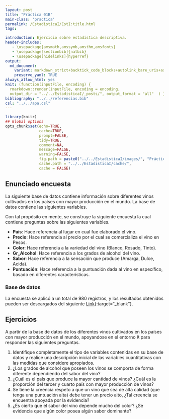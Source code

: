 ```yaml
---
layout: post
title: "Práctica 01B"
main-class: 'practica'
permalink: /EstadisticaI/EstI:title.html
tags:

introduction: Ejercicio sobre estadística descriptiva.
header-includes:
   - \usepackage{amsmath,amssymb,amsthm,amsfonts}
   - \usepackage[sectionbib]{natbib}
   - \usepackage[hidelinks]{hyperref}
output:
  md_document:
    variant: markdown_strict+backtick_code_blocks+autolink_bare_uris+ascii_identifiers+tex_math_single_backslash
    preserve_yaml: TRUE
always_allow_html: yes   
knit: (function(inputFile, encoding) {
  rmarkdown::render(inputFile, encoding = encoding,
  output_dir = "../../EstadisticaI/_posts/", output_format = "all"  ) })
bibliography: "../../referencias.bib"
csl: "../../apa.csl"
---
```


```r
library(knitr)
## Global options
opts_chunk$set(echo=TRUE,
               cache=TRUE,
               prompt=FALSE,
               tidy=TRUE,
               comment=NA,
               message=FALSE,
               warning=FALSE,
               fig.path = paste0("../../EstadisticaI/images/", "Práctica01B"),
               cache.path = "../../EstadisticaI/cache/",
               cache = FALSE)

```

## Enunciado encuesta
La siguiente base de datos contiene información sobre diferentes vinos cultivados en los países con mayor producción en el mundo. La base de datos contiene las siguientes variables. 

Con tal propósito en mente, se construye la siguiente encuesta la cual contiene preguntas sobre las siguientes variables. 

* **País**: Hace referencia al lugar en cual fue elaborado el vino. 
* **Precio**: Hace referencia al precio por el cual se comercializa el vino en Pesos.
* **Color**: Hace referencia a la variedad del vino (Blanco, Rosado, Tinto). 
* **Gr_Alcohol**: Hace referencia a los grados de alcohol del vino. 
* **Sabor**: Hace referencia a la sensación que produce (Amarga, Dulce, Acida). 
* **Puntuación**: Hace referencia a la puntuación dada al vino en específico, basado en diferentes características.

### Base de datos
La encuesta se aplicó a un total de 980 registros, y los resultados obtenidos pueden ser descargados del siguiente [Link](https://github.com/jiperezga/jiperezga.github.io/raw/master/Dataset/SimEncuesta2.xlsx){:target="_blank"}.

## Ejercicios
A partir de la base de datos de los diferentes vinos cultivados en los países con mayor producción en el mundo, apoyandose en el entorno <tt>R</tt> para responder las siguientes preguntas.

1. Identifique completamente el tipo de variables contenidas en su base de datos y realice una descripción inicial de las variables cuantitativas con las medidas que considere apropiados.
2. ¿Los grados de alcohol que poseen los vinos se comporta de forma diferente dependiendo del sabor del vino? 
3. ¿Cuál es el país que produce la mayor cantidad de vinos? ¿Cuál es la proporción del tercer y cuarto país con mayor producción de vinos?  
4. Se tiene la creencia respeto a que un vino que sea de alta calidad (que tenga una puntuación alta) debe tener un precio alto, ¿Tal creencia se encuentra apoyada por la evidencia? 
5. ¿Es cierto que el sabor del vino depende mucho del color? ¿Se evidencia que algún color posea algún sabor dominante? 

